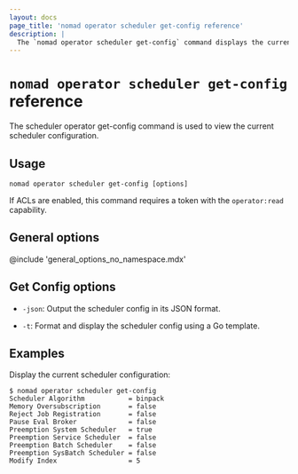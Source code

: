 ```yaml
---
layout: docs
page_title: 'nomad operator scheduler get-config reference'
description: |
  The `nomad operator scheduler get-config` command displays the current scheduler configuration.
---
```


# `nomad operator scheduler get-config` reference

The scheduler operator get-config command is used to view the current scheduler
configuration.

## Usage

```plaintext
nomad operator scheduler get-config [options]
```

If ACLs are enabled, this command requires a token with the `operator:read`
capability.

## General options

@include 'general_options_no_namespace.mdx'

## Get Config options

- `-json`: Output the scheduler config in its JSON format.

- `-t`: Format and display the scheduler config using a Go template.

## Examples

Display the current scheduler configuration:

```shell-session
$ nomad operator scheduler get-config
Scheduler Algorithm           = binpack
Memory Oversubscription       = false
Reject Job Registration       = false
Pause Eval Broker             = false
Preemption System Scheduler   = true
Preemption Service Scheduler  = false
Preemption Batch Scheduler    = false
Preemption SysBatch Scheduler = false
Modify Index                  = 5
```
